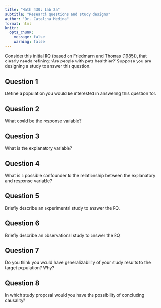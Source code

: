```yaml
---
title: "Math 430: Lab 2a"
subtitle: "Research questions and study designs"
author: "Dr. Catalina Medina"
format: html
knitr:
  opts_chunk:
    message: false
    warning: false
---
```


Consider this initial RQ (based on Friedmann and Thomas ([1985](https://doi.org/10.1300/J002v08n03_14))), that clearly needs refining: 'Are people with pets healthier?' Suppose you are designing a study to answer this question.

## Question 1

Define a population you would be interested in answering this question for.

## Question 2

What could be the response variable?

## Question 3 

What is the explanatory variable?

## Question 4

What is a possible confounder to the relationship between the explanatory and response variable?

## Question 5

Briefly describe an experimental study to answer the RQ.

## Question 6

Briefly describe an observational study to answer the RQ

## Question 7

Do you think you would have generalizability of your study results to the target population? Why?

## Question 8

In which study proposal would you have the possibility of concluding causality?
